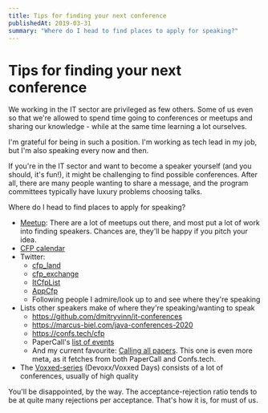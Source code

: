 ```yaml
---
title: Tips for finding your next conference
publishedAt: 2019-03-31
summary: "Where do I head to find places to apply for speaking?"
---
```

# Tips for finding your next conference

We working in the IT sector are privileged as few others. 
Some of us even so that we're allowed to spend time going to conferences or meetups and sharing our knowledge - while at the same time learning a lot ourselves.

I'm grateful for being in such a position. I'm working as tech lead in my job, but I'm also speaking every now and then.
  
 If you're in the IT sector and want to become a speaker yourself (and you should, it's fun!), it might be challenging to find possible conferences. 
 After all, there are many people wanting to share a message, and the program committees typically have luxury problems choosing talks.
 
 Where do I head to find places to apply for speaking?

 - <a href="https://www.meetup.com/">Meetup</a>: There are a lot of meetups out there, and most put a lot of work into finding speakers. Chances are, they'll be happy if you pitch your idea.  
 - <a href="https://cfpcalendar.com/">CFP calendar</a>
 - Twitter:
   - <a href="https://twitter.com/cfp_land">cfp_land</a>
   - <a href="https://twitter.com/cfp_exchange">cfp_exchange</a>
   - <a href="https://twitter.com/ItCfpList">ItCfpList</a>
   - <a href="https://twitter.com/AppCfp">AppCfp</a>
   - Following people I admire/look up to and see where they're speaking
- Lists other speakers make of where they're speaking/wanting to speak
    - <a href="https://github.com/dmitryvinn/it-conferences">https://github.com/dmitryvinn/it-conferences</a>
    - <a href="https://marcus-biel.com/java-conferences-2020">https://marcus-biel.com/java-conferences-2020</a>
    - <a href="https://confs.tech/cfp">https://confs.tech/cfp</a>
    - PaperCall's <a href="https://www.papercall.io/events">list of events</a>
    - And my current favourite: <a href="https://callingallpapers.com">Calling all papers</a>. This one is even more meta, as it fetches from both PaperCall and Confs.tech.
- The <a href="https://beta.voxxeddays.com/#/">Voxxed-series</a> (Devoxx/Voxxed Days) consists of a lot of conferences, usually of high quality 


You'll be disappointed, by the way. The acceptance-rejection ratio tends to be at quite many rejections per acceptance. That's how it is, for must of us.